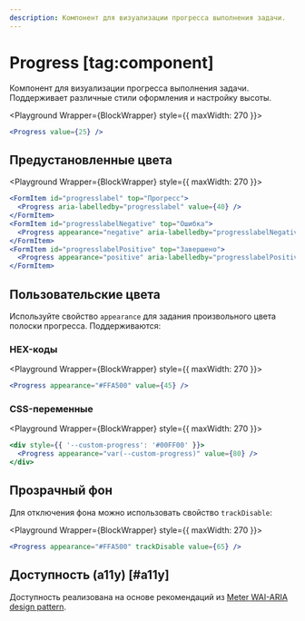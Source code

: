 ```yaml
---
description: Компонент для визуализации прогресса выполнения задачи.
---
```


<Overview group="feedback">

# Progress [tag:component]

Компонент для визуализации прогресса выполнения задачи. Поддерживает различные стили оформления и настройку высоты.

</Overview>


<Playground Wrapper={BlockWrapper} style={{ maxWidth: 270 }}>
  ```jsx
  <Progress value={25} />
  ```
</Playground>

## Предустановленные цвета

<Playground Wrapper={BlockWrapper} style={{ maxWidth: 270 }}>
  ```jsx
  <FormItem id="progresslabel" top="Прогресс">
    <Progress aria-labelledby="progresslabel" value={40} />
  </FormItem>
  <FormItem id="progresslabelNegative" top="Ошибка">
    <Progress appearance="negative" aria-labelledby="progresslabelNegative" value={75} />
  </FormItem>
  <FormItem id="progresslabelPositive" top="Завершено">
    <Progress appearance="positive" aria-labelledby="progresslabelPositive" value={100} />
  </FormItem>
  ```
</Playground>

## Пользовательские цвета

Используйте свойство `appearance` для задания произвольного цвета полоски прогресса. Поддерживаются:

### HEX-коды

<Playground Wrapper={BlockWrapper} style={{ maxWidth: 270 }}>
  ```jsx
  <Progress appearance="#FFA500" value={45} />
  ```
</Playground>

### CSS-переменные

<Playground Wrapper={BlockWrapper} style={{ maxWidth: 270 }}>
  ```jsx
  <div style={{ '--custom-progress': '#00FF00' }}>
    <Progress appearance="var(--custom-progress)" value={80} />
  </div>
  ```
</Playground>

## Прозрачный фон

Для отключения фона можно использовать свойство `trackDisable`:

<Playground Wrapper={BlockWrapper} style={{ maxWidth: 270 }}>
  ```jsx
  <Progress appearance="#FFA500" trackDisable value={65} />
  ```
</Playground>

## Доступность (a11y) [#a11y]

Доступность реализована на основе рекомендаций из [Meter WAI-ARIA design pattern](https://www.w3.org/WAI/ARIA/apg/patterns/meter/).
